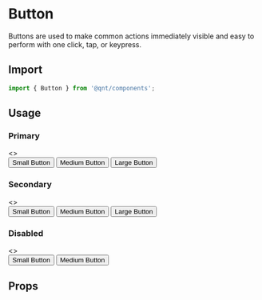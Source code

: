 
<Meta title="Components/Button" />

<Story name="Import" />

# Button

Buttons are used to make common actions immediately visible and easy to perform with one click, tap, or keypress.

## Import

```jsx
import { Button } from '@qnt/components';
```

<Story name="Usage" />

## Usage

### Primary

<Preview withToolbar>
  <Story name="1. Primary">
    <>
      <section>
        <Button variant="primary" size="small">Small Button</Button>
        <Button variant="primary">Medium Button</Button>
        <Button variant="primary" size="large">Large Button</Button>
      </section>
    </>
  </Story>
</Preview>

### Secondary

<Preview withToolbar>
  <Story name="2. Secondary">
    <>
      <section>
        <Button variant="secondary" size="small">Small Button</Button>
        <Button variant="secondary">Medium Button</Button>
        <Button variant="secondary" size="large">Large Button</Button>
      </section>
    </>
  </Story>
</Preview>

### Disabled

<Preview withToolbar>
  <Story name="3. Disabled">
    <>
      <section>
        <Button variant="primary" isDisabled>Small Button</Button>
        <Button variant="secondary" isDisabled>Medium Button</Button>
      </section>
    </>
  </Story>
</Preview>

<Story name="Props" />

## Props

<Props of={Button} />